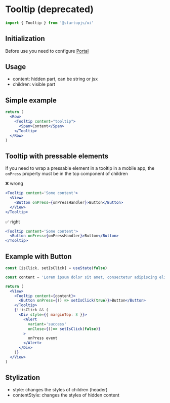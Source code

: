 
# Tooltip (deprecated)

```jsx
import { Tooltip } from '@startupjs/ui'
```

## Initialization

Before use you need to configure [Portal](/docs/components/Portal)

## Usage

- content: hidden part, can be string or jsx
- children: visible part

## Simple example

```jsx example
return (
  <Row>
    <Tooltip content="tooltip">
      <Span>Content</Span>
    </Tooltip>
  </Row>
)
```

## Tooltip with pressable elements

If you need to wrap a pressable element in a tooltip in a mobile app, the `onPress` property must be in the top component of children

❌ wrong

```jsx
<Tooltip content='Some content'>
  <View>
    <Button onPress={onPressHandler}>Button</Button>
  </View>
</Tooltip>
```

✅ right

```jsx
<Tooltip content='Some content'>
  <Button onPress={onPressHandler}>Button</Button>
</Tooltip>
```

## Example with Button

```jsx example
const [isClick, setIsClick] = useState(false)

const content = 'Lorem ipsum dolor sit amet, consectetur adipiscing elit, sed do eiusmod tempor incididunt ut labore et dolore magna aliqua'

return (
  <View>
    <Tooltip content={content}>
      <Button onPress={() => setIsClick(true)}>Button</Button>
    </Tooltip>
    {!!isClick && (
      <Div style={{ marginTop: 8 }}>
        <Alert
          variant='success'
          onClose={()=> setIsClick(false)}
        >
          onPress event
        </Alert>
      </Div>
    )}
  </View>
)
```

## Stylization

- style: changes the styles of children (header)
- contentStyle: changes the styles of hidden content
